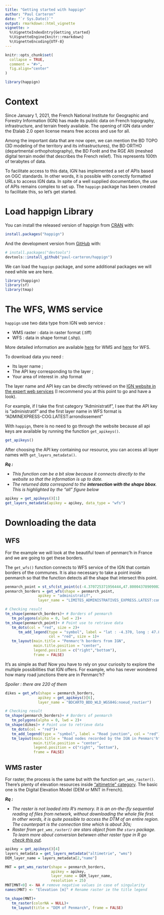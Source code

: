 ```yaml
---
title: "Getting started with happign"
author: "Paul Carteron"
date: "`r Sys.Date()`"
output: rmarkdown::html_vignette
vignette: >
  %\VignetteIndexEntry{Getting_started}
  %\VignetteEngine{knitr::rmarkdown}
  %\VignetteEncoding{UTF-8}
---
```


```r
knitr::opts_chunk$set(
  collapse = TRUE,
  comment = "#>",
  fig.align="center"
)
```

```r
library(happign)
```

# Context

Since January 1, 2021, the French National Institute for Geographic and Forestry Information (IGN) has made its public data on French topography, infrastructure, and terrain freely available. The opening of IGN data under the Etalab 2.0 open license means free access and use for all.

Among the important data that are now open, we can mention the BD TOPO (3D modeling of the territory and its infrastructures), the BD ORTHO (departmental orthophotography), the BD Forêt and the RGE Alti (meshed digital terrain model that describes the French relief). This represents 100th of terabytes of data. 

To facilitate access to this data, IGN has implemented a set of APIs based on OGC standards. In other words, it is possible with correctly formatted URLs to access IGN data. In spite of a well supplied documentation, the use of APIs remains complex to set up. The `happign` package has been created to facilitate this, so let's get started.

# Load happign Library

You can install the released version of happign from [CRAN](https://CRAN.R-project.org) with:

``` r
install.packages("happign")
```

And the development version from [GitHub](https://github.com/) with:

``` r
# install.packages("devtools")
devtools::install_github("paul-carteron/happign")
```

We can load the `happign` package, and some additional packages we will need while we are here.



```r
library(happign)
library(sf)
library(tmap)
```


# The WFS, WMS service

`happign` use two data type from IGN web service :

*  WMS raster : data in raster format (.tiff)
*  WFS : data in shape format (.shp).

More detailed information are available [here](https://www.ogc.org/standards/wms) for WMS and [here](https://www.ogc.org/standards/wfs) for WFS.

To download data you need :

 * Its layer name ;
 * The API key corresponding to the layer ;
 * Your area of interest in .shp format

The layer name and API key can be directly retrieved on the [IGN website in the expert web services](https://geoservices.ign.fr/services-web-experts) (I recommend you at this point to go and have a look).

For example, if I take the first category "Administratif", I see that the API key is "administratif" and the first layer name in WFS format is "ADMINEXPRESS-COG.LATEST:arrondissement"

With `happign`, there is no need to go through the website because all api keys are available by running the function `get_apikeys()`.
```r
get_apikeys()
```

After choosing the API key containing our resource, you can access all layer names with `get_layers_metadata()`.

__*Rq :*__

* *This function can be a bit slow because it connects directly to the website so that the information is up to date.*
* *The returned data correspond to the __intersection with the shape bbox__. This is highlighted by the "all" figure below*

```r
apikey = get_apikeys()[1]
get_layers_metadata(apikey = apikey, data_type = "wfs")

```

# Downloading the data
## WFS

For the example we will look at the beautiful town of penmarc'h in France and we are going to get these borders.

The `get_wfs()` function connects to WFS service of the IGN that contain borders of the communes. It is also necessary to take a point inside penmarch so that the function detects all the shape that intersect this point.

```r
penmarch_point = st_sfc(st_point(c(-4.370725371956444,47.80004378909002)), crs = 4326)
penmarch_borders = get_wfs(shape = penmarch_point,
               apikey = "administratif",
               layer_name = "LIMITES_ADMINISTRATIVES_EXPRESS.LATEST:commune")

# Checking result
tm_shape(penmarch_borders)+ # Borders of penmarch
   tm_polygons(alpha = 0, lwd = 2)+
tm_shape(penmarch_point)+ # Point use to retrieve data
   tm_dots(col = "red", size = 2)+
      tm_add_legend(type = "symbol", label = "lat : -4.370, long : 47.800",
                    col = "red", size = 1)+
   tm_layout(main.title = "Penmarc'h borders from IGN",
             main.title.position = "center",
             legend.position = c("right","bottom"),
             frame = FALSE)
```

It's as simple as that!
Now you have to rely on your curiosity to explore the multiple possibilities that IGN offers. For example, who has never wondered how many road junctions there are in Penmarc'h?

*Spoiler : there are 220 of them*

```r
dikes = get_wfs(shape = penmarch_borders,
               apikey = get_apikeys()[6],
               layer_name = "BDCARTO_BDD_WLD_WGS84G:noeud_routier")

# Checking result
tm_shape(penmarch_borders)+ # Borders of penmarch
   tm_polygons(alpha = 0, lwd = 2)+
tm_shape(dikes)+ # Point use to retrieve data
   tm_dots(col = "red")+
   tm_add_legend(type = "symbol", label = "Road junction", col = "red")+
   tm_layout(main.title = "Road nodes recorded by the IGN in Penmarc'h",
             main.title.position = "center",
             legend.position = c("right", "bottom"),
             frame = FALSE)
```

## WMS raster

For raster, the process is the same but with the function `get_wms_raster()`. There's plenty of elevation resources inside ["altimetrie" category](https://geoservices.ign.fr/services-web-experts-altimetrie). The basic one is the Digital Elevation Model (DEM or MNT in French).

__*Rq :*__

 * *The raster is not loaded into R's memory. It is an on-the-fly sequential reading of files from network, without downloading the whole file first. In other words, it is quite possible to access the DTM of an entire region. The counterpart is the connection time which is about 30s;*
 * *Raster from `get_wms_raster()` are stars object from the `stars` package. To learn more about conversion betwwen other raster type in R go [check this out](https://geocompr.github.io/post/2021/spatial-classes-conversion/).*

```r
apikey = get_apikeys()[4]
layers_metadata = get_layers_metadata("altimetrie", "wms")
DEM_layer_name = layers_metadata[2,"name"]

MNT = get_wms_raster(shape = penmarch_borders,
                     apikey = apikey,
                     layer_name = DEM_layer_name,
                     resolution = 25)
MNT[MNT<0] <- NA # remove negative values in case of singularity 
names(MNT) <- "Elevation [m]" # Rename raster ie the title legend

tm_shape(MNT)+
   tm_raster(colorNA = NULL)+
   tm_layout(title = "DEM of Penmarch", frame = FALSE)
```

